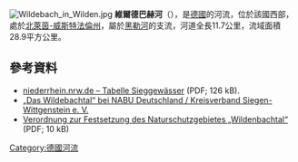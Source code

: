 {{Coord|50|47|14.60|N|7|59|55.92|E|display=title}}

[[Image:Wildebach_in_Wilden.jpg|right]]
<!-- 檔案不存在 [[Image:Wildebach_Karte.png|right]] -->
'''維爾德巴赫河'''（{{lang-de|Wildebach}}），是[[德國|德國]]的河流，位於該國西部，處於[[北萊茵-威斯特法倫州|北萊茵-威斯特法倫州]]，屬於[[黑勒河_(錫格河支流)|黑勒河]]的支流，河道全長11.7公里，流域面積28.9平方公里。

==參考資料==
* [http://www.niederrhein.nrw.de/sieg/tab/tab1_2_1.pdf niederrhein.nrw.de – Tabelle Sieggewässer] (PDF; 126 kB).
* [http://www.nabu-siwi.de/index.php?seite=60&inhalt=190 „Das Wildebachtal“ bei NABU Deutschland / Kreisverband Siegen-Wittgenstein e. V.]
* [http://www.siegen-wittgenstein.de/doc.cfm?seite=349&urlDoc=pfaddownloads/349downloads/vo_nsg_wildenbachtal.pdf Verordnung zur Festsetzung des Naturschutzgebietes „Wildenbachtal“]{{Dead link|date=2020年7月 |bot=InternetArchiveBot |fix-attempted=yes }} (PDF; 10 kB)

{{Germany-geo-stub}}
[[Category:德國河流|Category:德國河流]]